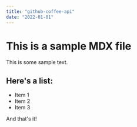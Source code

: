 ```yaml
---
title: "github-coffee-api"
date: "2022-01-01"
---
```


# This is a sample MDX file

This is some sample text.

## Here's a list:

- Item 1
- Item 2
- Item 3

And that's it!
